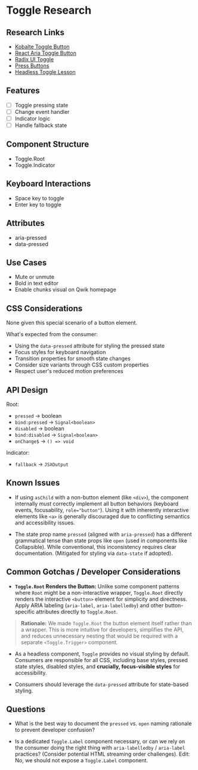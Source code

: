 # Toggle Research

## Research Links
- [Kobalte Toggle Button](https://kobalte.dev/docs/core/components/toggle-button)
- [React Aria Toggle Button](https://react-spectrum.adobe.com/react-aria/ToggleButton.html)
- [Radix UI Toggle](https://www.radix-ui.com/primitives/docs/components/toggle)
- [Press Buttons](https://open-ui.org/components/press-button.explainer/)
- [Headless Toggle Lesson](https://scrimba.com/s03d8h3)

## Features
- [ ] Toggle pressing state
- [ ] Change event handler
- [ ] Indicator logic
- [ ] Handle fallback state

## Component Structure

- Toggle.Root
- Toggle.Indicator

## Keyboard Interactions
- Space key to toggle
- Enter key to toggle

## Attributes
- aria-pressed
- data-pressed

## Use Cases
- Mute or unmute
- Bold in text editor
- Enable chunks visual on Qwik homepage

## CSS Considerations

None given this special scenario of a button element.

What's expected from the consumer:

- Using the `data-pressed` attribute for styling the pressed state
- Focus styles for keyboard navigation
- Transition properties for smooth state changes
- Consider size variants through CSS custom properties
- Respect user's reduced motion preferences

## API Design

Root:
- `pressed` -> boolean
- `bind:pressed` -> `Signal<boolean>`
- `disabled` -> boolean
- `bind:disabled` -> `Signal<boolean>`
- `onChange$` -> `() => void`

Indicator:
- `fallback` -> `JSXOutput`

## Known Issues

- If using `asChild` with a non-button element (like `<div>`), the component internally *must* correctly implement all button behaviors (keyboard events, focusability, `role="button"`). Using it with inherently interactive elements like `<a>` is generally discouraged due to conflicting semantics and accessibility issues.

- The state prop name `pressed` (aligned with `aria-pressed`) has a different grammatical tense than state props like `open` (used in components like Collapsible). While conventional, this inconsistency requires clear documentation. (Mitigated for styling via `data-state` if adopted).

## Common Gotchas / Developer Considerations

- **`Toggle.Root` Renders the Button:** Unlike some component patterns where `Root` might be a non-interactive wrapper, `Toggle.Root` directly renders the interactive `<button>` element for simplicity and directness. Apply ARIA labeling (`aria-label`, `aria-labelledby`) and other button-specific attributes directly to `Toggle.Root`.

> **Rationale:** We made `Toggle.Root` the button element itself rather than a wrapper. This is more intuitive for developers, simplifies the API, and reduces unnecessary nesting that would be required with a separate `<Toggle.Trigger>` component.

- As a headless component, `Toggle` provides no visual styling by default. Consumers are responsible for all CSS, including base styles, pressed state styles, disabled styles, and **crucially, focus-visible styles** for accessibility.

- Consumers should leverage the `data-pressed` attribute for state-based styling.

## Questions

- What is the best way to document the `pressed` vs. `open` naming rationale to prevent developer confusion?

- Is a dedicated `Toggle.Label` component necessary, or can we rely on the consumer doing the right thing with `aria-labelledby` / `aria-label` practices? (Consider potential HTML streaming order challenges). Edit: No, we should not expose a `Toggle.Label` component.
